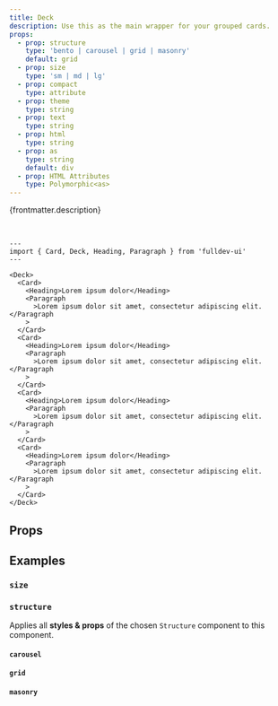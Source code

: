 ```yaml
---
title: Deck
description: Use this as the main wrapper for your grouped cards.
props:
  - prop: structure
    type: 'bento | carousel | grid | masonry'
    default: grid
  - prop: size
    type: 'sm | md | lg'
  - prop: compact
    type: attribute
  - prop: theme
    type: string
  - prop: text
    type: string
  - prop: html
    type: string
  - prop: as
    type: string
    default: div
  - prop: HTML Attributes
    type: Polymorphic<as>
---
```




{frontmatter.description}

<br />

```astro live
---
import { Card, Deck, Heading, Paragraph } from 'fulldev-ui'
---

<Deck>
  <Card>
    <Heading>Lorem ipsum dolor</Heading>
    <Paragraph
      >Lorem ipsum dolor sit amet, consectetur adipiscing elit.</Paragraph
    >
  </Card>
  <Card>
    <Heading>Lorem ipsum dolor</Heading>
    <Paragraph
      >Lorem ipsum dolor sit amet, consectetur adipiscing elit.</Paragraph
    >
  </Card>
  <Card>
    <Heading>Lorem ipsum dolor</Heading>
    <Paragraph
      >Lorem ipsum dolor sit amet, consectetur adipiscing elit.</Paragraph
    >
  </Card>
  <Card>
    <Heading>Lorem ipsum dolor</Heading>
    <Paragraph
      >Lorem ipsum dolor sit amet, consectetur adipiscing elit.</Paragraph
    >
  </Card>
</Deck>
```

## Props

<PropsTable props={frontmatter.props} />

## Examples

### `size`

<SizeProp />

### `structure`

Applies all **styles & props** of the chosen `Structure` component to this component.

#### `carousel`

<CarouselProp />

#### `grid`

<GridProp />

#### `masonry`

<MasonryProp />

